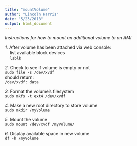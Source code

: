 ```yaml
---
title: "mountVolume"
author: "Lincoln Harris"
date: "5/23/2018"
output: html_document
---
```


*Instructions for how to mount an additional volume to an AMI*

*1.* After volume has been attached via web console:       
	&nbsp;&nbsp;&nbsp;&nbsp;list available block devices        
	&nbsp;&nbsp;&nbsp;&nbsp;`lsblk`         

*2.* Check to see if volume is empty or not       
	`sudo file -s /dev/xvdf`         
	should return:        
		`/dev/xvdf: data`        

*3.* Format the volume's filesystem         
	`sudo mkfs -t ext4 /dev/xvdf`        

*4.* Make a new root directory to store volume      
	`sudo mkdir /myVolume`      

*5.* Mount the volume       
	`sudo mount /dev/xvdf /myVolume/`       

*6.* Display available space in new volume        
	`df -h /myVolume`         